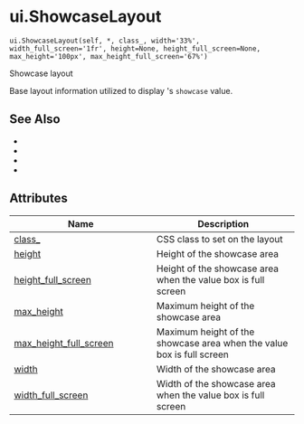 # ui.ShowcaseLayout { #shiny.ui.ShowcaseLayout }

`ui.ShowcaseLayout(self, *, class_, width='33%', width_full_screen='1fr', height=None, height_full_screen=None, max_height='100px', max_height_full_screen='67%')`

Showcase layout

Base layout information utilized to display [](:func:`~shiny.ui.value_box`)&#x27;s `showcase` value.



## See Also

* [](:func:`~shiny.ui.showcase_left_center`)
* [](:func:`~shiny.ui.showcase_top_right`)
* [](:func:`~shiny.ui.showcase_bottom`)
* [](:func:`~shiny.ui.value_box`)

## Attributes

| Name | Description |
| --- | --- |
| [class_](#shiny.ui.ShowcaseLayout.class_) | CSS class to set on the layout |
| [height](#shiny.ui.ShowcaseLayout.height) | Height of the showcase area |
| [height_full_screen](#shiny.ui.ShowcaseLayout.height_full_screen) | Height of the showcase area when the value box is full screen |
| [max_height](#shiny.ui.ShowcaseLayout.max_height) | Maximum height of the showcase area |
| [max_height_full_screen](#shiny.ui.ShowcaseLayout.max_height_full_screen) | Maximum height of the showcase area when the value box is full screen |
| [width](#shiny.ui.ShowcaseLayout.width) | Width of the showcase area |
| [width_full_screen](#shiny.ui.ShowcaseLayout.width_full_screen) | Width of the showcase area when the value box is full screen |